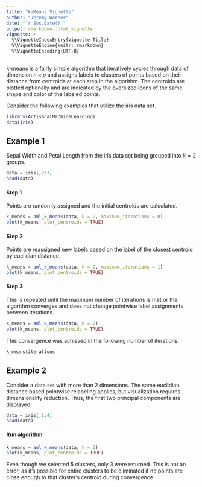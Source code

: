 ```yaml
---
title: "k-Means Vignette"
author: "Jeremy Werner"
date: "`r Sys.Date()`"
output: rmarkdown::html_vignette
vignette: >
  %\VignetteIndexEntry{Vignette Title}
  %\VignetteEngine{knitr::rmarkdown}
  %\VignetteEncoding{UTF-8}
---
```


k-means is a fairly simple algorithm that iteratively cycles through data of dimension $n \times p$ and assigns labels to clusters of points based on their distance from centroids at each step in the algorithm. The centroids are plotted optionally and are indicated by the oversized icons of the same shape and color of the labeled points. 


Consider the following examples that utilize the iris data set. 

```r
library(ArtisanalMachineLearning)
data(iris)
```

## Example 1

Sepal Width and Petal Length from the iris data set being grouped into $k = 2$ groups.

```r
data = iris[,2:3]
head(data)
```

#### Step 1

Points are randomly assigned and the initial centroids are calculated.

```r
k_means = aml_k_means(data, k = 2, maximum_iterations = 0)
plot(k_means, plot_centroids = TRUE)
```

#### Step 2

Points are reassigned new labels based on the label of the closest centroid by euclidian distance. 

```r
k_means = aml_k_means(data, k = 2, maximum_iterations = 1)
plot(k_means, plot_centroids = TRUE)
```

#### Step 3

This is repeated until the maximum number of iterations is met or the algorithm converges and does not change pointwise label assignments between iterations. 

```r
k_means = aml_k_means(data, k = 2)
plot(k_means, plot_centroids = TRUE)
```

This convergence was achieved in the following number of iterations.

```r
k_means$iterations
```

## Example 2

Consider a data set with more than 2 dimensions. The same euclidian distance based pointwise relabeling applies, but visualization requires dimensionality reduction. Thus, the first two principal components are displayed.


```r
data = iris[,1:4]
head(data)
```

#### Run algorithm

```r
k_means = aml_k_means(data, k = 5)
plot(k_means, plot_centroids = TRUE)
```

Even though we selected 5 clusters, only 3 were returned. This is not an error, as it's possible for entire clusters to be eliminated if no points are close enough to that cluster's centroid during convergence. 

